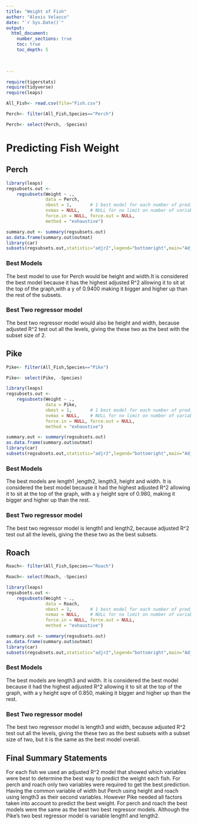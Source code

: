 ```yaml
---
title: "Weight of Fish"
author: "Alexis Velasco"
date: "`r Sys.Date()`"  
output: 
  html_document:
    number_sections: true
    toc: true
    toc_depth: 5

 
    
---
```



```r
require(tigerstats)
require(tidyverse)
require(leaps)
```
```r
All_Fish<- read.csv(file="Fish.csv")
```
```r
Perch<- filter(All_Fish,Species=="Perch")
```
```r
Perch<- select(Perch, -Species)
```
 



# Predicting Fish Weight


## Perch

```r
library(leaps)
regsubsets.out <-
    regsubsets(Weight ~ .,
               data = Perch,
               nbest = 1,       # 1 best model for each number of predictors
               nvmax = NULL,    # NULL for no limit on number of variables
               force.in = NULL, force.out = NULL,
               method = "exhaustive")

summary.out <- summary(regsubsets.out)
as.data.frame(summary.out$outmat)
library(car)
subsets(regsubsets.out,statistic="adjr2",legend="bottomright",main="Adjusted R^2")
```


### Best Models
The best model to use for Perch would be height and width.It is considered the best model because it has the highest adjusted R^2 allowing it to sit at the top of the graph,with a y of 0.9400 making it bigger and higher up than the rest of the subsets. 

### Best Two regressor model
The best two regressor model would also be height and width, because adjusted R^2 test out all the levels, giving the these two as the best with the subset size of 2. 
 

## Pike

```r
Pike<- filter(All_Fish,Species=="Pike")
```
```r
Pike<- select(Pike, -Species)
```


```r
library(leaps)
regsubsets.out <-
    regsubsets(Weight ~ .,
               data = Pike,
               nbest = 1,       # 1 best model for each number of predictors
               nvmax = NULL,    # NULL for no limit on number of variables
               force.in = NULL, force.out = NULL,
               method = "exhaustive")

summary.out <- summary(regsubsets.out)
as.data.frame(summary.out$outmat)
library(car)
subsets(regsubsets.out,statistic="adjr2",legend="bottomright",main="Adjusted R^2")
```

### Best Models
The best models are length1 ,length2, length3, height and width. It is considered the best model because it  had the highest adjusted R^2 allowing it to sit at the top of the graph, with a y height sqre of 0.980, making it bigger and higher up than the rest. 

### Best Two regressor model
The best two regressor model is length1 and length2, because adjusted R^2 test out all the levels, giving the these two as the best subsets. 

## Roach
```r
Roach<- filter(All_Fish,Species=="Roach")
```
```r
Roach<- select(Roach, -Species)
```

```r
library(leaps)
regsubsets.out <-
    regsubsets(Weight ~ .,
               data = Roach,
               nbest = 1,       # 1 best model for each number of predictors
               nvmax = NULL,    # NULL for no limit on number of variables
               force.in = NULL, force.out = NULL,
               method = "exhaustive")

summary.out <- summary(regsubsets.out)
as.data.frame(summary.out$outmat)
library(car)
subsets(regsubsets.out,statistic="adjr2",legend="bottomright",main="Adjusted R^2")
```

### Best Models
The best models are length3 and width. It is considered the best model because it  had the highest adjusted R^2 allowing it to sit at the top of the graph, with a y height sqre of 0.850, making it bigger and higher up than the rest. 

### Best Two regressor model
The best two regressor model is length3 and width, because adjusted R^2 test out all the levels, giving the these two as the best subsets with a subset size of two, but it is the same as the best model overall. 

## Final Summary Statements
For each fish we used an adjusted R^2 model that showed which variables were best to determine the best way to predict the weight each fish. For perch and roach only two variables were required to get the best prediction. Having the common variable of width but Perch using height and roach using length3 as their second variables. However Pike needed all factors taken into account to predict the best weight. For perch and roach the best models were the same as the best two best regressor models. Although the Pike's two best regressor model is variable length1 and length2.

